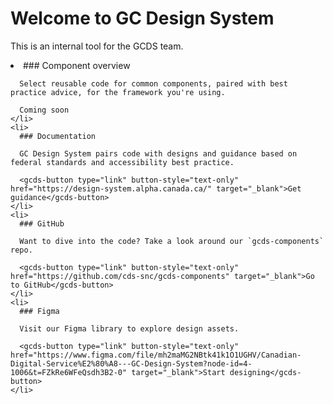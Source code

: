 
<Meta title="Welcome" />

<style>
  {`
    p {
      max-width: 75ch;
    }

    #storybook-docs > .sbdocs-wrapper {
      position: relative;
      padding-block-start: 424px;
    }

    #storybook-docs > .sbdocs-wrapper:before {
      position: absolute;
      top: 0;
      left: 0;
      display: block;
      width: 100%;
      height: 400px;
      margin: 0;
      overflow: hidden;
      content: 'Image credit: John Lee, https://unsplash.com/photos/oMneOBYhJxY?utm_source=unsplash&utm_medium=referral&utm_content=creditShareLink';
      background: url(https://design-system.alpha.canada.ca/images/common/home/home-hero.jpg) top center no-repeat;
      background-size: cover;
      color: transparent;
    }
  `}
</style>

# Welcome to GC Design System

This is an internal tool for the GCDS team.

<div className="intro-boxes">
  <gcds-grid tag="ul" columns="1fr" columns-tablet="1fr 1fr" gap="400">
    <li>
      ### Component overview

      Select reusable code for common components, paired with best practice advice, for the framework you're using.

      Coming soon
    </li>
    <li>
      ### Documentation

      GC Design System pairs code with designs and guidance based on federal standards and accessibility best practice.

      <gcds-button type="link" button-style="text-only" href="https://design-system.alpha.canada.ca/" target="_blank">Get guidance</gcds-button>
    </li>
    <li>
      ### GitHub

      Want to dive into the code? Take a look around our `gcds-components` repo.

      <gcds-button type="link" button-style="text-only" href="https://github.com/cds-snc/gcds-components" target="_blank">Go to GitHub</gcds-button>
    </li>
    <li>
      ### Figma

      Visit our Figma library to explore design assets.

      <gcds-button type="link" button-style="text-only" href="https://www.figma.com/file/mh2maMG2NBtk41k1O1UGHV/Canadian-Digital-Service%E2%80%A8---GC-Design-System?node-id=4-1006&t=FZkRe6WFeQsdh3B2-0" target="_blank">Start designing</gcds-button>
    </li>
  </gcds-grid>
</div>
